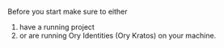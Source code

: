 Before you start make sure to either

1. have a running project
2. or are running Ory Identities (Ory Kratos) on your machine.
